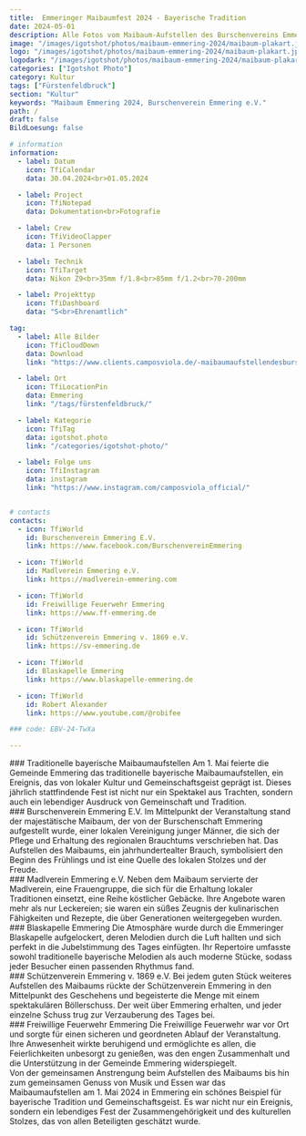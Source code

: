 ```yaml
---
title:  Emmeringer Maibaumfest 2024 - Bayerische Tradition
date: 2024-05-01
description: Alle Fotos vom Maibaum-Aufstellen des Burschenvereins Emmering E.V. am 01.05.2024 am Rathausvorplatz in Emmering.
image: "/images/igotshot/photos/maibaum-emmering-2024/maibaum-plakart.jpg"
logo: "/images/igotshot/photos/maibaum-emmering-2024/maibaum-plakart.jpg"
logodark: "/images/igotshot/photos/maibaum-emmering-2024/maibaum-plakart.jpg"
categories: ["Igotshot Photo"]
category: Kultur
tags: ["Fürstenfeldbruck"]
section: "Kultur"
keywords: "Maibaum Emmering 2024, Burschenverein Emmering e.V."
path: /
draft: false
BildLoesung: false

# information
information:
  - label: Datum
    icon: TfiCalendar
    data: 30.04.2024<br>01.05.2024

  - label: Project
    icon: TfiNotepad
    data: Dokumentation<br>Fotografie

  - label: Crew
    icon: TfiVideoClapper
    data: 1 Personen

  - label: Technik
    icon: TfiTarget
    data: Nikon Z9<br>35mm f/1.8<br>85mm f/1.2<br>70-200mm

  - label: Projekttyp
    icon: TfiDashboard
    data: "S<br>Ehrenamtlich"

tag:
  - label: Alle Bilder
    icon: TfiCloudDown
    data: Download
    link: "https://www.clients.camposviola.de/-maibaumaufstellendesburschenvereinsemmeringev"

  - label: Ort
    icon: TfiLocationPin
    data: Emmering
    link: "/tags/fürstenfeldbruck/"

  - label: Kategorie
    icon: TfiTag
    data: igotshot.photo
    link: "/categories/igotshot-photo/"

  - label: Folge uns
    icon: TfiInstagram
    data: instagram
    link: "https://www.instagram.com/camposviola_official/"


# contacts
contacts:
  - icon: TfiWorld
    id: Burschenverein Emmering E.V.
    link: https://www.facebook.com/BurschenvereinEmmering

  - icon: TfiWorld
    id: Madlverein Emmering e.V.
    link: https://madlverein-emmering.com

  - icon: TfiWorld
    id: Freiwillige Feuerwehr Emmering
    link: https://www.ff-emmering.de

  - icon: TfiWorld
    id: Schützenverein Emmering v. 1869 e.V.
    link: https://sv-emmering.de

  - icon: TfiWorld
    id: Blaskapelle Emmering
    link: https://www.blaskapelle-emmering.de

  - icon: TfiWorld
    id: Robert Alexander
    link: https://www.youtube.com/@robifee

### code: EBV-24-TwXa

---
```


<div class="py-4">
### Traditionelle bayerische Maibaumaufstellen
Am 1. Mai feierte die Gemeinde Emmering das traditionelle bayerische Maibaumaufstellen, ein Ereignis, das von lokaler Kultur und Gemeinschaftsgeist geprägt ist. Dieses jährlich stattfindende Fest ist nicht nur ein Spektakel aus Trachten, sondern auch ein lebendiger Ausdruck von Gemeinschaft und Tradition.
</div>
<div class="py-4">
### Burschenverein Emmering E.V. 
Im Mittelpunkt der Veranstaltung stand der majestätische Maibaum, der von der Burschenschaft Emmering aufgestellt wurde, einer lokalen Vereinigung junger Männer, die sich der Pflege und Erhaltung des regionalen Brauchtums verschrieben hat. Das Aufstellen des Maibaums, ein jahrhundertealter Brauch, symbolisiert den Beginn des Frühlings und ist eine Quelle des lokalen Stolzes und der Freude.
</div>
<div class="py-4">
### Madlverein Emmering e.V.
Neben dem Maibaum servierte der Madlverein, eine Frauengruppe, die sich für die Erhaltung lokaler Traditionen einsetzt, eine Reihe köstlicher Gebäcke. Ihre Angebote waren mehr als nur Leckereien; sie waren ein süßes Zeugnis der kulinarischen Fähigkeiten und Rezepte, die über Generationen weitergegeben wurden.
</div>
<div class="py-4">
###  Blaskapelle Emmering 
Die Atmosphäre wurde durch die Emmeringer Blaskapelle aufgelockert, deren Melodien durch die Luft hallten und sich perfekt in die Jubelstimmung des Tages einfügten. Ihr Repertoire umfasste sowohl traditionelle bayerische Melodien als auch moderne Stücke, sodass jeder Besucher einen passenden Rhythmus fand.
</div>
<div class="py-4">
###  Schützenverein Emmering v. 1869 e.V. 
Bei jedem guten Stück weiteres Aufstellen des Maibaums rückte der Schützenverein Emmering in den Mittelpunkt des Geschehens und begeisterte die Menge mit einem spektakulären Böllerschuss. Der weit über Emmering erhalten, und jeder einzelne Schuss trug zur Verzauberung des Tages bei.
</div>
<div class="py-4">
### Freiwillige Feuerwehr Emmering
Die Freiwillige Feuerwehr war vor Ort und sorgte für einen sicheren und geordneten Ablauf der Veranstaltung. Ihre Anwesenheit wirkte beruhigend und ermöglichte es allen, die Feierlichkeiten unbesorgt zu genießen, was den engen Zusammenhalt und die Unterstützung in der Gemeinde Emmering widerspiegelt.
</div>
<div class="py-4">
Von der gemeinsamen Anstrengung beim Aufstellen des Maibaums bis hin zum gemeinsamen Genuss von Musik und Essen war das Maibaumaufstellen am 1. Mai 2024 in Emmering ein schönes Beispiel für bayerische Tradition und Gemeinschaftsgeist. Es war nicht nur ein Ereignis, sondern ein lebendiges Fest der Zusammengehörigkeit und des kulturellen Stolzes, das von allen Beteiligten geschätzt wurde.
</div>